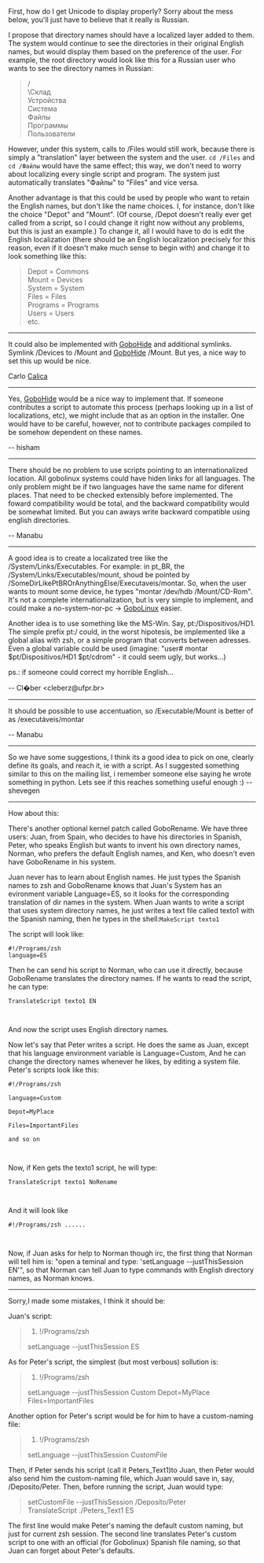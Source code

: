 First, how do I get Unicode to display properly? Sorry about the mess below, you'll just have to believe that it really is Russian.

I propose that directory names should have a localized layer added to them. The system would continue to see the directories in their original English names, but would display them based on the preference of the user. For example, the root directory would look like this for a Russian user who wants to see the directory names in Russian:
<blockquote>
/ <br/>
\&#1057;&#1082;&#1083;&#1072;&#1076; <br/>
&#1059;&#1089;&#1090;&#1088;&#1086;&#1081;&#1089;&#1090;&#1074;&#1072; <br/>
&#1057;&#1080;&#1089;&#1090;&#1077;&#1084;&#1072; <br/>
&#1060;&#1072;&#1081;&#1083;&#1099; <br/>
&#1055;&#1088;&#1086;&#1075;&#1088;&#1072;&#1084;&#1084;&#1099; <br/>
&#1055;&#1086;&#1083;&#1100;&#1079;&#1086;&#1074;&#1072;&#1090;&#1077;&#1083;&#1080; <br/>
</blockquote>
However, under this system, calls to /Files would still work, because there is simply a "translation" layer between the system and the user. <code>cd /Files</code> and <code>cd /&#1060;&#1072;&#1081;&#1083;&#1099;</code> would have the same effect; this way, we don't need to worry about localizing every single script and program. The system just automatically translates "&#1060;&#1072;&#1081;&#1083;&#1099;" to "Files" and vice versa.

Another advantage is that this could be used by people who want to retain the English names, but don't like the name choices. I, for instance, don't like the choice "Depot" and "Mount". (Of course, /Depot doesn't really ever get called from a script, so I could change it right now without any problems, but this is just an example.) To change it, all I would have to do is edit the English localization (there should be an English localization precisely for this reason, even if it doesn't make much sense to begin with) and change it to look something like this:
<blockquote>
Depot = Commons <br/>
Mount = Devices <br/>
System = System <br/>
Files = Files <br/>
Programs = Programs <br/>
Users = Users <br/>
etc. <br/>
</blockquote>
-----
It could also be implemented with [[GoboHide]] and additional symlinks.  Symlink /Devices to /Mount and [[GoboHide]] /Mount.  But yes, a nice way to set this up would be nice.

Carlo [[User:Calica|Calica]]
-----
Yes, [[GoboHide]] would be a nice way to implement that. If someone contributes a script to automate this process
(perhaps looking up in a list of localizations, etc), we might include that as an option in the installer. One would have to be
careful, however, not to contribute packages compiled to be somehow dependent on these names.

-- hisham

-----

There should be no problem to use scripts pointing to an internationalized location. All gobolinux systems could have hiden links for all languages. The only problem might be if two languages have the same name for diferent places. That need to be checked extensibly before implemented. The foward compatibility would be total, and the backward compatibility would be somewhat limited. But you can aways write backward compatible using english directories.

-- Manabu

-----

A good idea is to create a localizated tree like the /System/Links/Executables. For example: in pt_BR, the /System/Links/Executables/mount, shoud be pointed by /SomeDirLikePtBROrAnythingElse/Executaveis/montar. So, when the user wants to mount some device, he types "montar /dev/hdb /Mount/CD-Rom". It's not a complete internationalization, but is very simple to implement, and could make a no-system-nor-pc -> [[GoboLinux]] easier.

Another idea is to use something like the MS-Win. Say, pt:/Dispositivos/HD1. The simple prefix pt:/ could, in the worst hipotesis, be implemented like a global alias with zsh, or a simple program that converts between adresses. Even a global variable could be used (imagine: "user# montar $pt/Dispositivos/HD1 $pt/cdrom" - it could seem ugly, but works...)

ps.: if someone could correct my horrible English...

-- Cl�ber   <cleberz@ufpr.br>

-----

It should be possible to use accentuation, so /Executable/Mount is better of as /executáveis/montar 

-- Manabu


-----

So we have some suggestions, I think its a good idea to pick on one, clearly define its goals, and reach it, ie with a script.  As I suggested something similar to this on the mailing list, i remember someone else saying he wrote something in python. Lets see if this reaches something useful enough :)  -- shevegen

------
How about this:

There's another optional kernel patch called GoboRename. We have three users: Juan, from Spain, who decides to have his directories in Spanish, Peter, who speaks English but wants to invent his own directory names, Norman, who prefers the default English names, and Ken, who doesn't even have GoboRename in his system.

Juan never has to learn about English names. He just types the Spanish names to zsh and GoboRename knows that Juan's System has an evironment variable Language=ES, so it looks for the corresponding translation of dir names in the system.
When Juan wants to write a script that uses system directory names, he just writes a text file called texto1 with the Spanish naming, then he types in the shell:<code>MakeScript texto1</code>

The script will look like:

<code>#!/Programs/zsh<br>language=ES</code>

Then he can send his script to Norman, who can use it directly, because GoboRename translates the directory names. If he wants to read the script, he can type:

<code>TranslateScript texto1 EN
 
</code>

And now the script uses English directory names.

Now let's say that Peter writes a script. He does the same as Juan, except that his language environment variable is Language=Custom, And he can change the directory names whenever he likes, by editing a system file. Peter's scripts look like this:

<code>#!/Programs/zsh
<br>language=Custom
<br>Depot=MyPlace
<br>Files=ImportantFiles <br>and so on
 
</code>

Now, if Ken gets the texto1 script, he will type:


<code>TranslateScript texto1 NoRename
 
</code>

And it will look like

<code>#!/Programs/zsh
......

</code>

Now, if Juan asks for help to Norman though irc, the first thing that Norman will tell him is: "open a teminal and type: 'setLanguage --justThisSession EN'", so that Norman can tell Juan to type commands with English directory names, as Norman knows.

-------------

Sorry,I made some mistakes, I think it should be:

Juan's script:
<blockquote>
#!/Programs/zsh <br/>
setLanguage --justThisSession ES <br/>
</blockquote>
As for Peter's script, the simplest (but most verbous) sollution is:

<blockquote>
#!/Programs/zsh <br/>
setLanguage --justThisSession Custom Depot=MyPlace Files=ImportantFiles  <br/>
</blockquote>

Another option for Peter's script would be for him to have a custom-naming file:

<blockquote>
#!/Programs/zsh <br/>
setLanguage --justThisSession CustomFile  <br/>
</blockquote>

Then, if Peter sends his script (call it Peters_Text1)to Juan, then Peter would also send him the custom-naming file, which Juan would save in, say, /Deposito/Peter. Then, before running the script, Juan would type:

<blockquote>
setCustomFile --justThisSession /Deposito/Peter <br/>
TranslateScript ./Peters_Text1 ES <br/>
</blockquote>

The first line would make Peter's naming the default custom naming, but just for current zsh session. The second line translates Peter's custom script to one with an official (for Gobolinux) Spanish file naming, so that Juan can forget about Peter's defaults.

{{Discussions}}
